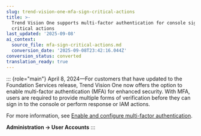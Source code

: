 ```yaml
---
slug: trend-vision-one-mfa-sign-critical-actions
title: >-
  Trend Vision One supports multi-factor authentication for console sign in and
  critical actions
last_updated: '2025-09-08'
ai_context:
  source_file: mfa-sign-critical-actions.md
  conversion_date: '2025-09-08T23:42:16.044Z'
conversion_status: converted
translation_ready: true
---
```


::: {role="main"}
April 8, 2024—For customers that have updated to the Foundation Services release, Trend Vision One now offers the option to enable multi-factor authentication (MFA) for enhanced security. With MFA, users are required to provide multiple forms of verification before they can sign in to the console or perform response or IAM actions.

For more information, see [Enable and configure multi-factor authentication](enable-confige-mfa.mdx).

**Administration → User Accounts**
:::
